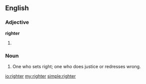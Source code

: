 ==English==

===Adjective===
'''righter'''

# {{comparative of|right}}

===Noun===
{{en-noun}}

# One who sets right; one who does justice or redresses wrong.
#: {{rfquotek|Shelton}}

{{Webster 1913}}

[[io:righter]]
[[my:righter]]
[[simple:righter]]